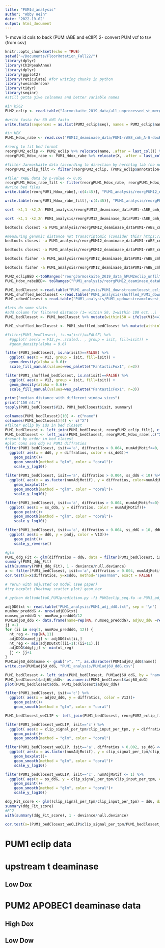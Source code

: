 ```yaml
---
title: "PUM1d_analysis"
author: "Abby Hein"
date: "2022-10-02"
output: html_document
---
```

1- move id cols to back (PUM rABE and eClIP)
2- convert PUM vcf to tsv (from csv)
```r
knitr::opts_chunk$set(echo = TRUE)
setwd("~/Documents/FloorRotation_Fall22/")
library(dplyr)
library(ChIPpeakAnno)
library(dplyr)
library(ggplot2)
library(reticulate) #for writing chunks in python
library(wesanderson)
library(tidyr)
library(seqinr)
#still gotta give colnames and better variable names
```


```r
#in k562
PUM2_eclip <- read.table("Jarmoskaite_2019_data/all_unprocessed_st_merged.00.hPUM2_all.random_5e 06.input.ENCFF786ZZB.R2.500.rep2.ENCFF732EQX.rep1.ENCFF231WHF.temp37.co.bed", quote = "", sep = "\t", header = T)

#write fasta for 6U ddG fasta
write.fasta(sequences = as.list(PUM2_eclip$seq), names = PUM2_eclip$name, "PUM1_analysis/PUM2eclip_seq.fa", as.string = TRUE)

#in HEK
PUM1_Hdox_rabe <- read.csv("PUM12_deaminase_data/PUM1-rABE_cmh_A-G-doxH.vcf")
```


```r
#reorg to fit bed format
reorgPUM2_eclip <- PUM2_eclip %>% relocate(name, .after = last_col()) %>% relocate(split_id, .after = last_col()) %>% relocate(strand, .after = last_col())
reorgPUM1_Hdox_rabe <- PUM1_Hdox_rabe %>% relocate(X, .after = last_col())  %>% relocate(X.1, .after = last_col()) %>% relocate(exon_strand, .after = last_col())

#filter Jarmoskaite data (according to direction by herchlag lab (no nc rna and split id  < 10))
reorgPUM2_eclip_filt <- filter(reorgPUM2_eclip, (PUM2_eclip$annotation=="3' UTR"| PUM2_eclip$annotation=="5' UTR"| PUM2_eclip$annotation=='exon')&(PUM2_eclip$score != '.')&(PUM2_eclip$split_id < 10)&(PUM2_eclip$gene_type=='protein-coding'))

#filer rABE data by p-value <= 0.05
reorgPUM1_Hdox_rabe_filt <- filter(reorgPUM1_Hdox_rabe, reorgPUM1_Hdox_rabe$padj<=0.05)
#write bed files
write.table(reorgPUM1_Hdox_rabe[,-c(4:45)], "PUM1_analysis/reorgPUM12_deaminase_dataPUM1-rABE_cmh_A-G-doxH_unfiltered.bed", sep = "\t", row.names = FALSE, col.names = FALSE, quote = FALSE)

write.table(reorgPUM1_Hdox_rabe_filt[,-c(4:45)], "PUM1_analysis/reorgPUM12_deaminase_dataPUM1-rABE_cmh_A-G-doxH_FILTERED.bed", sep = "\t", row.names = FALSE, col.names = FALSE, quote = FALSE)
```


```bash
sort -k1,1 -k2,2n PUM1_analysis/reorgPUM12_deaminase_dataPUM1-rABE_cmh_A-G-doxH_unfiltered.bed > PUM1_analysis/reorgPUM12_deaminase_dataPUM1-rABE_cmh_A-G-doxH_unfiltered.sorted.bed

sort -k1,1 -k2,2n PUM1_analysis/reorgPUM12_deaminase_dataPUM1-rABE_cmh_A-G-doxH_FILTERED.bed > PUM1_analysis/reorgPUM12_deaminase_dataPUM1-rABE_cmh_A-G-doxH_FILTERED.sorted.bed

bedtools closest -a PUM1_analysis/reorgPUM12_deaminase_dataPUM1-rABE_cmh_A-G-doxH_unfiltered.sorted.bed -b reorgJarmoskaite_2019_data_hPUM2eclip_FILTERED.sorted.bed -D ref -io -iu -s > PUM1_analysis/PUM1_downstreamclosest_eclip.bed

#measuring genomic distance not transcriptomic (consider this? https://www.bioconductor.org/packages/devel/bioc/vignettes/ensembldb/inst/doc/coordinate-mapping.html)
bedtools closest -a PUM1_analysis/reorgPUM12_deaminase_dataPUM1-rABE_cmh_A-G-doxH_FILTERED.sorted.bed -b reorgJarmoskaite_2019_data_hPUM2eclip_FILTERED.sorted.bed -D ref -io -s > PUM1_analysis/PUM1_updownstreamclosest_eclip.bed

bedtools closest -a PUM1_analysis/reorgPUM12_deaminase_dataPUM1-rABE_cmh_A-G-doxH_FILTERED.sorted.bed -b shuff_reorgJarmoskaite_2019_data_hPUM2eclip_FILTERED.sorted.bed -D ref -io -iu -s > PUM1_analysis/shuffled_PUM1_downstreamclosest_eclip.bed

bedtools fisher -a PUM1_analysis/reorgPUM12_deaminase_dataPUM1-rABE_cmh_A-G-doxH_FILTERED.sorted.bed -b reorgJarmoskaite_2019_data_hPUM2eclip_FILTERED.sorted.bed -g genomeFiles/sorted.human.hg38.genome

bedtools fisher -a PUM1_analysis/reorgPUM12_deaminase_dataPUM1-rABE_cmh_A-G-doxH_FILTERED.sorted.bed -b shuff_reorgJarmoskaite_2019_data_hPUM2eclip_FILTERED.sorted.bed -g genomeFiles/sorted.human.hg38.genome
```



```r
PUM2_eclipBED <-toGRanges("reorgJarmoskaite_2019_data_hPUM2eclip_unfiltered.sorted.bed")
PUM1_Hdox_rabeBED<- toGRanges("PUM1_analysis/reorgPUM12_deaminase_dataPUM1-rABE_cmh_A-G-doxH_unfiltered.sorted.bed")

PUM1_bedClosest <-read.table("PUM1_analysis/PUM1_downstreamclosest_eclip.bed", sep = "\t", header = F)
PUM1_shuffled_bedClosest <-read.table("PUM1_analysis/shuffled_PUM1_downstreamclosest_eclip.bed", sep = "\t", header = F)
PUM1_udbedClosest <-read.table("PUM1_analysis/PUM1_updownstreamclosest_eclip.bed", sep = "\t", header = F)

#lets do some stats
#add column for filtered distance (1= within 50, 2=within 100 ect...)
PUM1_bedClosest <- PUM1_bedClosest %>% mutate(within150 = ifelse(V13>=150, NA, 'c'), within100 = ifelse(V13>=100, NA, 'b'), within50 = ifelse(V13>=50, NA, 'a')) %>% pivot_longer(within150:within50, names_to = "Group", values_to = "isit")

PUM1_shuffled_bedClosest <- PUM1_shuffled_bedClosest %>% mutate(within150 = ifelse(V13>=150, NA, 'c'), within100 = ifelse(V13>=100, NA, 'b'), within50 = ifelse(V13>=50, NA, 'a')) %>% pivot_longer(within150:within50, names_to = "Group", values_to = "isit")

#filter(PUM1_bedClosest, is.na(isit)==FALSE) %>% 
  #ggplot( aes(x = V13,y=..scaled.. , group = isit, fill=isit)) +
  #geom_density(alpha = 0.6)

filter(PUM1_bedClosest, is.na(isit)==FALSE) %>% 
  ggplot( aes(x = V13, group = isit, fill=isit)) +
  geom_density(alpha = 0.6)+
  scale_fill_manual(values=wes_palette("FantasticFox1", n=3))

filter(PUM1_shuffled_bedClosest, is.na(isit)==FALSE) %>% 
  ggplot( aes(x = V13, group = isit, fill=isit)) +
  geom_density(alpha = 0.6)+
  scale_fill_manual(values=wes_palette("FantasticFox1", n=3))

print("median distance with different window sizes")
print("150 nt:")
tapply(PUM1_bedClosest$V13, PUM1_bedClosest$isit, summary)
```


```r
colnames(PUM1_bedClosest)[10] <- c("name")
colnames(PUM1_bedClosest)[4] <- c("X")
#filter eclip by ids in bed closest
PUM1_bedClosest <- left_join(PUM1_bedClosest, reorgPUM2_eclip_filt[, c("name", "ddG", "numAdjMotif", "ss_ddG")], by = "name")
PUM1_bedClosest <- left_join(PUM1_bedClosest, reorgPUM1_Hdox_rabe[,c("X", "OR", "diffratios", "padj", "avgExonDP")], by = "X")
#resort by order in bed closest
#plot cons seq ddg vs PUM1 diffratios
filter(PUM1_bedClosest, isit=='a', diffratios > 0.004, numAdjMotif<=0, ss_ddG < 10) %>% 
  ggplot( aes(x = ddG, y = diffratios, color = ss_ddG))+
    geom_point()+
    geom_smooth(method = "glm", color = "coral")+
    scale_y_log10()
    
filter(PUM1_bedClosest, isit=='a', diffratios > 0.004, ss_ddG < 10) %>% 
  ggplot( aes(x = as.factor(numAdjMotif), y = diffratios, color=numAdjMotif))+
    geom_boxplot()+
    geom_smooth(method = "glm", color = "coral")+
    scale_y_log10()

filter(PUM1_bedClosest, isit=='a', diffratios > 0.004, numAdjMotif<=0) %>% 
  ggplot( aes(x = ss_ddG, y = diffratios, color = numAdjMotif))+
    geom_point()+
    geom_smooth(method = "glm", color = "coral")+
    scale_y_log10()

filter(PUM1_bedClosest, isit=='a', diffratios > 0.004, ss_ddG < 10, ddG<=3) %>% 
  ggplot( aes(x = ddG, y = padj, color = V13))+
    geom_point()+
    scale_y_reverse()

```


```r
#glm
PUM1_ddg_Fit <- glm(diffratios ~ ddG, data = filter(PUM1_bedClosest, isit=='a', diffratios > 0.004, numAdjMotif<=0, ss_ddG < 10))
summary(PUM1_ddg_Fit)
with(summary(PUM1_ddg_Fit), 1 - deviance/null.deviance)
x <- filter(PUM1_bedClosest, isit=='a', diffratios > 0.004, numAdjMotif<=0, ss_ddG < 10)
cor.test(x=x$diffratios, y=x$ddG, method="spearman", exact = FALSE)
```


```r
# rerun with adjusted 6U model (see paper)
#try hexplot (heatmap scatter plot) geom_hex

# python deltadeltaG_PUM1prediction.py -fi PUM2eclip_seq.fa -o PUM1_adj_ddG.txt
```


```r
adjDDGtxt <- read.table("PUM1_analysis/PUM1_adj_ddG.txt", sep = '\n')
numRow_predddG <- nrow(adjDDGtxt)
numseq_predddG <- numRow_predddG/12
PUM1adj6U_ddG <- data.frame(name=rep(NA, numseq_predddG), adj6U_ddG =rep(NA, numseq_predddG))
jj <-1
for (ii in seq(1, numRow_predddG, 12)) {
  nt_reg <- rep(NA,11)
  adjDDG$name[jj] <- adjDDGtxt[ii,]
  nt_reg <- min(adjDDGtxt[(ii+1):(ii+11),])
  adjDDG$ddg[jj] <- min(nt_reg)
  jj <- jj+1
}
PUM1adj6U_ddG$name <- gsub(">", "", as.character(PUM1adj6U_ddG$name))
write.csv(PUM1adj6U_ddG, "PUM1_analysis/PUM1adj6U_ddG.csv")
```


```r
PUM1_bedClosest <- left_join(PUM1_bedClosest, PUM1adj6U_ddG, by = "name")
PUM1_bedClosest$adj6U_ddG<- as.numeric(PUM1_bedClosest$adj6U_ddG)
plot(PUM1_bedClosest$ddG, PUM1_bedClosest$adj6U_ddG)

filter(PUM1_bedClosest, isit=='c') %>% 
  ggplot( aes(x = adj6U_ddG, y = diffratios, color = V13))+
    geom_point()+
    geom_smooth(method = "glm", color = "coral")

```

```r
PUM1_bedClosest_weCLIP <- left_join(PUM1_bedClosest, reorgPUM2_eclip_filt[,c("name", "clip_signal_per_tpm", "clip_input_per_tpm")], by = "name")

filter(PUM1_bedClosest_weCLIP, isit=='c') %>% 
  ggplot( aes(x = clip_signal_per_tpm/clip_input_per_tpm, y = diffratios, color = V13))+
    geom_point()+
    geom_smooth(method = "glm", color = "coral")

filter(PUM1_bedClosest_weCLIP, isit=='a', diffratios > 0.002, ss_ddG <= 10, ddG<=3) %>% 
  ggplot( aes(x = as.factor(numAdjMotif), y = clip_signal_per_tpm/clip_input_per_tpm, color=numAdjMotif))+
    geom_boxplot()+
    geom_smooth(method = "glm", color = "coral")+
    scale_y_log10()

filter(PUM1_bedClosest_weCLIP, isit=='c', numAdjMotif <= 1) %>% 
  ggplot( aes(x = ss_ddG, y = clip_signal_per_tpm/clip_input_per_tpm, color = V13))+
    geom_point()+
    geom_smooth(method = "glm", color = "coral")+
    scale_y_log10()
```

```r
ddg_Fit_score <- glm((clip_signal_per_tpm/clip_input_per_tpm) ~ ddG, data = filter(PUM1_bedClosest_weCLIP, isit=='c'))
summary(ddg_Fit_score)
#R^2
with(summary(ddg_Fit_score), 1 - deviance/null.deviance)

cor.test(x=(PUM1_bedClosest_weCLIP$clip_signal_per_tpm/PUM1_bedClosest_weCLIP$clip_input_per_tpm), y=PUM1_bedClosest_weCLIP$ddG, method="pearson",na.action = na.omit)
```
# PUM1 eclip data

# upstream t deaminase

## Low Dox


# PUM2 APOBEC1 deaminase data
## High Dox

## Low Dow